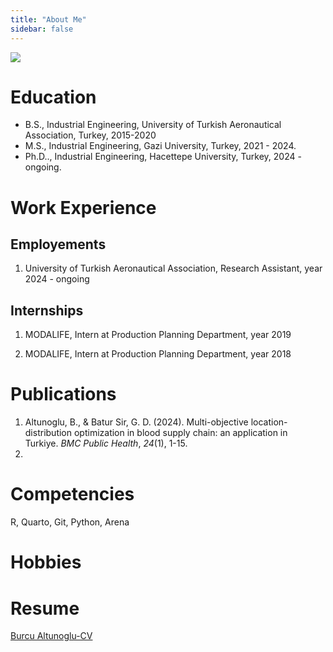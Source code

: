 ```yaml
---
title: "About Me"
sidebar: false 
---
```


![](assets/images/vesikalik.jpg){fig-align="center"}

# Education

-   B.S., Industrial Engineering, University of Turkish Aeronautical Association, Turkey, 2015-2020
-   M.S., Industrial Engineering, Gazi University, Turkey, 2021 - 2024.
-   Ph.D.., Industrial Engineering, Hacettepe University, Turkey, 2024 - ongoing.

# Work Experience

## Employements

1.  University of Turkish Aeronautical Association, Research Assistant, year 2024 - ongoing

## Internships

1.  MODALIFE, Intern at Production Planning Department, year 2019

2.  MODALIFE, Intern at Production Planning Department, year 2018

# Publications

1.  Altunoglu, B., & Batur Sir, G. D. (2024). Multi-objective location-distribution optimization in blood supply chain: an application in Turkiye. *BMC Public Health*, *24*(1), 1-15.
2.  

# Competencies

R, Quarto, Git, Python, Arena

# Hobbies

# **Resume**

[Burcu Altunoglu-CV](docs/Burcu Altunoglu_CV.pdf)
